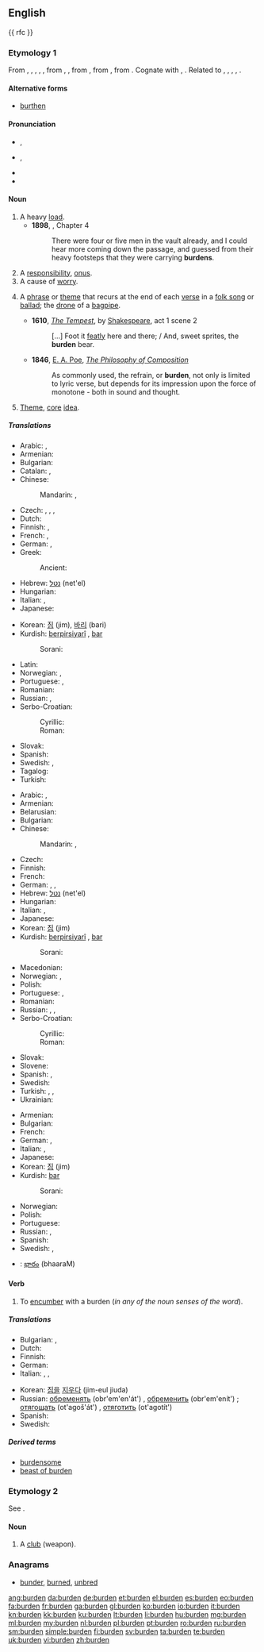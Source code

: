 ==English==

{{wikipedia}}
{{ rfc }}

===Etymology 1===
From {{etyl|enm}} {{term|burden|lang=enm}}, {{term|birden|lang=enm}}, {{term|burthen|lang=enm}}, {{term|birthen|lang=enm}}, {{term|byrthen|lang=enm}}, from {{etyl|ang|en}} {{term|byrden|lang=ang}}, {{term|byrþen||burden, load, weight; charge, duty|lang=ang|sc=unicode}}, from {{etyl|gem-pro}} {{recons|burþinjō||burden|lang=gem-pro}}, from {{etyl|gem-pro}} {{recons|burþīn|burþį̄|burden|lang=gem-pro}}, from {{etyl|ine-pro}} {{recons|bʰer-||to carry, bear|lang=ine-pro}}. Cognate with {{etyl|gml|-}} {{term|borden||burden|lang=gml}}, {{etyl|gmh|-}} {{term|bürden||burden, load|lang=gmh}}. Related to {{etyl|ang|-}} {{term|byrd||burden|lang=ang}}, {{etyl|de|-}} {{term|Bürde||burden, weight|lang=de}}, {{etyl|da|-}} {{term|byrde||burden|lang=da}}, {{etyl|sv|-}} {{term|börde||burden|lang=sv}}, {{etyl|is|-}} {{term|byrði||burden|lang=is}}.

====Alternative forms====
* [[burthen]] {{qualifier|archaic}}

====Pronunciation====
* {{a|RP}} {{IPA|/ˈbɜːdn/}}, {{X-SAMPA|/"b3:dn/}}
* {{a|GenAm}} {{IPA|/ˈbɝdn/}}, {{X-SAMPA|/"b3`dn/}}
* {{audio|en-us-burden.ogg|Audio (US)}}
* {{rhymes|ɜː(ɹ)dən}}

====Noun====
{{en-noun}}

# A heavy [[load]].
#* '''1898''', {{w|J. Meade Falkner}}, {{w|Moonfleet}} Chapter 4
#*: There were four or five men in the vault already, and I could hear more coming down the passage, and guessed from their heavy footsteps that they were carrying '''burdens'''.
# A [[responsibility]], [[onus]].
# A cause of [[worry]].
# {{music}} A [[phrase]] or [[theme]] that recurs at the end of each [[verse]] in a [[folk song]] or [[ballad]]; the [[drone]] of a [[bagpipe]].
#* '''1610''', ''[[s:The Tempest|The Tempest]]'', by [[w:William Shakespeare|Shakespeare]], act 1 scene 2
#*: [...] Foot it [[featly]] here and there; / And, sweet sprites, the '''burden''' bear.
#* '''1846''', [[w:Edgar Allan Poe|E. A. Poe]], ''[[s:The Philosophy of Composition|The Philosophy of Composition]]''
#*: As commonly used, the refrain, or '''burden''', not only is limited to lyric verse, but depends for its impression upon the force of monotone - both in sound and thought.
# {{obsolete}} [[theme|Theme]], [[core]] [[idea]].

=====Translations=====
{{trans-top|heavy load}}
* Arabic: {{t-|ar|حمل|m|tr=ḥiml}}, {{t-|ar|عبء|m|tr=ʿibʾ}}
* Armenian: {{t+|hy|բեռ|tr=beṙ}}
* Bulgarian: {{t+|bg|товар|m|tr=továr}}
* Catalan: {{t+|ca|càrrega|f}}, {{t-|ca|carga}}
* Chinese:
*: Mandarin: {{t|cmn|負荷|sc=Hani}}, {{t|cmn|负荷|tr=fùhè|sc=Hani}}
* Czech: {{t+|cs|břemeno|n}}, {{t-|cs|zatížení|n}}, {{t+|cs|náklad|m}}, {{t-|cs|zátěž|m}}
* Dutch: {{t+|nl|last|m}}
* Finnish: {{t+|fi|kuorma}}, {{t+|fi|taakka}}
* French: {{t+|fr|charge|f}}, {{t+|fr|fardeau|m}}
* German: {{t+|de|Belastung|f}}, {{t+|de|Last|f}}
* Greek:
*: Ancient: {{tø|grc|ἄχθος|n|sc=polytonic}}
* Hebrew: [[נטל]] (net'el) {{m}}
* Hungarian: {{t+|hu|teher}}
* Italian: {{t+|it|carico|m}}, {{t+|it|fardello}}
* Japanese: {{t|ja|積み荷|tr=つみに, tsumini|sc=Jpan}}
{{trans-mid}}
* Korean: [[짐]] (jim), [[바리]] (bari)
* Kurdish: [[berpirsiyarî]] {{f}}, [[bar]] {{m}}
*: Sorani: {{ku-Arab|[[بار گرانی]]}}
* Latin: {{t-|la|sarcina}}
* Norwegian: {{t-|no|byrde|m}}, {{t-|no|belastning|m}}
* Portuguese: {{t+|pt|carga}}, {{t+|pt|fardo|m}}
* Romanian: {{t-|ro|sarcină}}
* Russian: {{t+|ru|ноша|f|tr=nóša}}, {{t|ru|груз|m|tr=gruz|sc=Cyrl}}
* Serbo-Croatian:
*: Cyrillic: {{t|sh|бреме|n|alt=бре̏ме}}
*: Roman: {{t|sh|breme|n|alt=brȅme}}
* Slovak: {{t|sk|bremeno|n}}
* Spanish: {{t+|es|carga}}
* Swedish: {{t+|sv|börda}}, {{t-|sv|belastning}}
* Tagalog: {{t-|tl|dinadalang mabigat}}
* Turkish: {{t+|tr|yük}}
{{trans-bottom}}

{{trans-top|responsibility, onus}}
* Arabic: {{t-|ar|حمل|m|tr=ḥiml}}, {{t-|ar|عبء|m|tr=ʿibʾ}}
* Armenian: {{t+|hy|բեռ|tr=beṙ}}
* Belarusian: {{t|be|цяжар|m|tr=cjažár|sc=Cyrl}}
* Bulgarian: {{t+|bg|бреме|n|tr=bréme|sc=Cyrl}}
* Chinese:
*: Mandarin: {{t|cmn|負擔|sc=Hani}}, {{t|cmn|负担|tr=fùdān|sc=Hani}}
* Czech: {{t|cs|břemeno|n}}
* Finnish: {{t+|fi|vastuu}}
* French: {{t+|fr|fardeau|m}}
* German: {{t+|de|Belastung|f}}, {{t+|de|Last|f}}, {{t+|de|Bürde|f}}
* Hebrew: [[נטל]] (net'el) {{m}}
* Hungarian: {{t+|hu|teher}}
* Italian: {{t+|it|responsabilità|f}}, {{t+|it|onere|m}}
* Japanese: {{t|ja|負担|tr=ふたん, futan|sc=Jpan}}
* Korean: [[짐]] (jim)
* Kurdish: [[berpirsiyarî]] {{f}}, [[bar]] {{m}}
*: Sorani: {{ku-Arab|[[بار]]}}
{{trans-mid}}
* Macedonian: {{t|mk|бреме|n|tr=bréme|sc=Cyrl}}
* Norwegian: {{t-|no|byrde|m}}, {{t+|no|ansvar|n}}
* Polish: {{t-|pl|brzemię|n}}
* Portuguese: {{t+|pt|responsabilidade|f}}, {{t+|pt|obrigação}}
* Romanian: {{t-|ro|sarcină}}
* Russian: {{t+|ru|бремя|n|tr=brémja}}, {{t|ru|тяжесть|f|tr=tjážestʹ|sc=Cyrl}}, {{t|ru|нагрузка|f|tr=nagrúzka|sc=Cyrl}}
* Serbo-Croatian:
*: Cyrillic: {{t|sh|бреме|n|alt=бре̏ме}}
*: Roman: {{t|sh|breme|n|alt=brȅme}}
* Slovak: {{t|sk|bremeno|n}}
* Slovene: {{t|sl|breme|n}}
* Spanish: {{t+|es|carga|f}}, {{t+|es|responsabilidad|f}}
* Swedish: {{t+|sv|plikt}}
* Turkish: {{t+|tr|zahmet}}, {{t+|tr|yükümlülük}}, {{t+|tr|sorumluluk}}
* Ukrainian: {{t|uk|тягар|m|tr=tjahár|sc=Cyrl}}
{{trans-bottom}}

{{trans-top|cause of worry}}
* Armenian: {{t+|hy|բեռ|tr=beṙ}}
* Bulgarian: {{t+|bg|бреме|n}}
* French: {{t+|fr|fardeau|m}}
* German: {{t+|de|Sorge|f}}, {{t+|de|Bürde|f}}
* Italian: {{t+|it|preoccupazione|f}}, {{t+|it|fardello|m}}
* Japanese: {{t|ja|心配事|tr=しんぱいごと, shimpaigoto|sc=Jpan}}
* Korean: [[짐]] (jim)
* Kurdish: [[bar]] {{m}}
*: Sorani: {{ku-Arab|[[به‌ڵا]]}}
{{trans-mid}}
* Norwegian: {{t-|no|belastning|m}}
* Polish: {{t-|pl|brzemię|n}}
* Portuguese: {{t+|pt|preocupação|f}}
* Russian: {{t+|ru|бремя|n|tr=brémja}}, {{t+|ru|обуза|f|tr=obúza}}
* Spanish: {{t+|es|preocupación|f}}
* Swedish: {{t+|sv|börda}}, {{t-|sv|belastning}}
{{trans-bottom}}

{{checktrans-top}}
{{trans-mid}}
* {{ttbc|te}}: [[భారం]] (bhaaraM)
{{trans-bottom}}

====Verb====
{{en-verb}}

# {{transitive}} To [[encumber]] with a burden (''in any of the noun senses of the word'').

=====Translations=====
{{trans-top|encumber}}
* Bulgarian: {{t+|bg|натоварвам}},  {{t+|bg|обременявам}}
* Dutch: {{t+|nl|bezwaren}}
* Finnish: {{t-|fi|kuormata}}
* German: {{t+|de|belasten}}
* Italian: {{t-|it|gravare}}, {{t-|it|appioppare}}, {{t-|it|rifilare}}
{{trans-mid}}
* Korean: [[짐]]을 [[지우다]] (jim-eul jiuda)
* Russian: [[обременять]] (obr'em'en'át') {{impf}}, [[обременить]] (obr'em'enít') {{pf.}}; [[отягощать]] (ot'agoš'át') {{impf}}, [[отяготить]] (ot'agotít') {{pf.}}
* Spanish: {{t-|es|gravar}}
* Swedish: {{t-|sv|belasta}}
{{trans-bottom}}

=====Derived terms=====
* [[burdensome]]
* [[beast of burden]]

===Etymology 2===
See {{term|burdon|lang=en}}.

====Noun====
{{en-noun}}

# {{obsolete}} A [[club]] (weapon).
#: {{rfquotek|Spenser}}

{{Webster 1913}}

===Anagrams===
* [[bunder#English|bunder]], [[burned#English|burned]], [[unbred#English|unbred]]

[[ang:burden]]
[[da:burden]]
[[de:burden]]
[[et:burden]]
[[el:burden]]
[[es:burden]]
[[eo:burden]]
[[fa:burden]]
[[fr:burden]]
[[ga:burden]]
[[gl:burden]]
[[ko:burden]]
[[io:burden]]
[[it:burden]]
[[kn:burden]]
[[kk:burden]]
[[ku:burden]]
[[lt:burden]]
[[li:burden]]
[[hu:burden]]
[[mg:burden]]
[[ml:burden]]
[[my:burden]]
[[nl:burden]]
[[pl:burden]]
[[pt:burden]]
[[ro:burden]]
[[ru:burden]]
[[sm:burden]]
[[simple:burden]]
[[fi:burden]]
[[sv:burden]]
[[ta:burden]]
[[te:burden]]
[[uk:burden]]
[[vi:burden]]
[[zh:burden]]